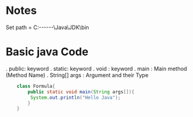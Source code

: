 # Notes

Set path = C:\------\Java\JDK\bin

# Basic java Code

. public: keyword
. static: keyword
. void : keyword
. main : Main method (Method Name)
. String[] args : Argument and their Type

```java filename="Formula.java" {3} copy
    class Formula{
        public static void main(String args[]){
         System.out.println("Hello Java");
        }
    }
```
